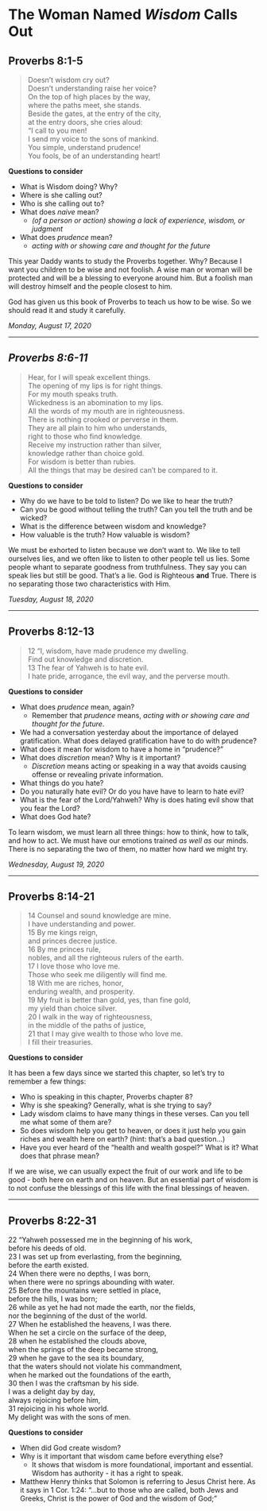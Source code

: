 # The Woman Named *Wisdom* Calls Out

## Proverbs 8:1-5

> Doesn’t wisdom cry out?  
> Doesn’t understanding raise her voice?  
> On the top of high places by the way,  
> where the paths meet, she stands.  
> Beside the gates, at the entry of the city,  
> at the entry doors, she cries aloud:  
> “I call to you men!  
> I send my voice to the sons of mankind.  
> You simple, understand prudence!  
> You fools, be of an understanding heart!  

**Questions to consider**

- What is Wisdom doing? Why?
- Where is she calling out?
- Who is she calling out to?
- What does *naive* mean?
  - *(of a person or action) showing a lack of experience, wisdom, or judgment*
- What does *prudence* mean?
  - *acting with or showing care and thought for the future*

This year Daddy wants to study the Proverbs together. Why? Because I want you children to be wise and not foolish. A wise man or woman will be protected and will be a blessing to everyone around him. But a foolish man will destroy himself and the people closest to him. 

God has given us this book of Proverbs to teach us how to be wise. So we should read it and study it carefully.

*Monday, August 17, 2020*

------------------

## *Proverbs 8:6-11*

> Hear, for I will speak excellent things.  
> The opening of my lips is for right things.  
> For my mouth speaks truth.  
> Wickedness is an abomination to my lips.  
> All the words of my mouth are in righteousness.  
> There is nothing crooked or perverse in them.  
> They are all plain to him who understands,  
> right to those who find knowledge.  
> Receive my instruction rather than silver,  
> knowledge rather than choice gold.  
> For wisdom is better than rubies.  
> All the things that may be desired can’t be compared to it.  

**Questions to consider**

- Why do we have to be told to listen? Do we like to hear the truth?
- Can you be good without telling the truth? Can you tell the truth and be wicked?
- What is the difference between wisdom and knowledge?
- How valuable is the truth? How valuable is wisdom?

We must be exhorted to listen because we don't want to. We like to tell ourselves lies, and we often like to listen to other people tell us lies. Some people whant to separate goodness from truthfulness. They say you can speak lies but still be good. That's a lie. God is Righteous **and** True. There is no separating those two characteristics with Him.

*Tuesday, August 18, 2020*

------------------

## Proverbs 8:12-13

> 12 “I, wisdom, have made prudence my dwelling.  
> Find out knowledge and discretion.  
> 13 The fear of Yahweh is to hate evil.  
> I hate pride, arrogance, the evil way, and the perverse mouth.  

**Questions to consider**

- What does *prudence* mean, again?
  - Remember that *prudence* means, *acting with or showing care and thought for the future*.
- We had a conversation yesterday about the importance of delayed gratification. What does delayed gratification have to do with prudence?
- What does it mean for wisdom to have a home in "prudence?"
- What does *discretion* mean? Why is it important?
	- *Discretion* means acting or speaking in a way that avoids causing offense or revealing private information.
- What things do you hate?
- Do you naturally hate evil? Or do you have have to learn to hate evil?
- What is the fear of the Lord/Yahweh? Why is does hating evil show that you fear the Lord?
- What does God hate?

To learn wisdom, we must learn all three things: how to think, how to talk, and how to act. We must have our emotions trained *as well as* our minds. There is no separating the two of them, no matter how hard we might try.

*Wednesday, August 19, 2020*

------------------

## Proverbs 8:14-21

> 14 Counsel and sound knowledge are mine.  
> I have understanding and power.  
> 15 By me kings reign,  
> and princes decree justice.  
> 16 By me princes rule,  
> nobles, and all the righteous rulers of the earth.  
> 17 I love those who love me.  
> Those who seek me diligently will find me.  
> 18 With me are riches, honor,  
> enduring wealth, and prosperity.  
> 19 My fruit is better than gold, yes, than fine gold,  
> my yield than choice silver.  
> 20 I walk in the way of righteousness,  
> in the middle of the paths of justice,  
> 21 that I may give wealth to those who love me.  
> I fill their treasuries.  

**Questions to consider**

It has been a few days since we started this chapter, so let's try to remember a few things:

- Who is speaking in this chapter, Proverbs chapter 8?
- Why is she speaking? Generally, what is she trying to say?
- Lady wisdom claims to have many things in these verses. Can you tell me what some of them are?
- So does wisdom help you get to heaven, or does it just help you gain riches and wealth here on earth? (hint: that's a bad question...)
- Have you ever heard of the "health and wealth gospel?" What is it? What does that phrase mean?

If we are wise, we can usually expect the fruit of our work and life to be good - both here on earth and on heaven. But an essential part of wisdom is to not confuse the blessings of this life with the final blessings of heaven.

------------------

## Proverbs 8:22-31

22 “Yahweh possessed me in the beginning of his work,  
before his deeds of old.  
23 I was set up from everlasting, from the beginning,  
before the earth existed.  
24 When there were no depths, I was born,  
when there were no springs abounding with water.  
25 Before the mountains were settled in place,  
before the hills, I was born;  
26 while as yet he had not made the earth, nor the fields,  
nor the beginning of the dust of the world.  
27 When he established the heavens, I was there.  
When he set a circle on the surface of the deep,  
28 when he established the clouds above,  
when the springs of the deep became strong,  
29 when he gave to the sea its boundary,  
that the waters should not violate his commandment,  
when he marked out the foundations of the earth,  
30 then I was the craftsman by his side.  
I was a delight day by day,  
always rejoicing before him,  
31 rejoicing in his whole world.  
My delight was with the sons of men.  

**Questions to consider**

- When did God create wisdom?
- Why is it important that wisdom came before everything else?
	- It shows that wisdom is more foundational, important and essential. Wisdom has authority - it has a right to speak.
- Matthew Henry thinks that Solomon is referring to Jesus Christ here. As it says in 1 Cor. 1:24: "...but to those who are called, both Jews and Greeks, Christ is the power of God and the wisdom of God;"